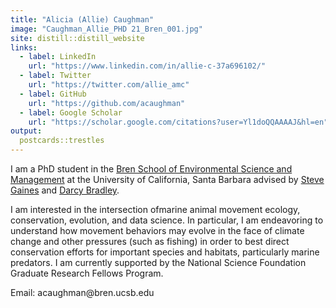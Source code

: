 ```yaml
---
title: "Alicia (Allie) Caughman"
image: "Caughman_Allie_PHD 21_Bren_001.jpg"
site: distill::distill_website
links:
  - label: LinkedIn
    url: "https://www.linkedin.com/in/allie-c-37a696102/"
  - label: Twitter
    url: "https://twitter.com/allie_amc"
  - label: GitHub
    url: "https://github.com/acaughman"
  - label: Google Scholar
    url: "https://scholar.google.com/citations?user=Yl1doQQAAAAJ&hl=en"
output:
  postcards::trestles
---
```

 
I am a PhD student in the [Bren School of Environmental Science and Management](https://bren.ucsb.edu/) at the University of California, Santa Barbara advised by [Steve Gaines](https://bren.ucsb.edu/people/steve-gaines) and [Darcy Bradley](https://www.darcybradley.com/). 

I am interested in the intersection ofmarine animal movement ecology, conservation, evolution, and data science. In particular, I am endeavoring to understand how movement behaviors may evolve in the face of climate change and other pressures (such as fishing) in order to best direct conservation efforts for important species and habitats, particularly marine predators. I am currently supported by the National Science Foundation Graduate Research Fellows Program.

Email: acaughman@bren.ucsb.edu